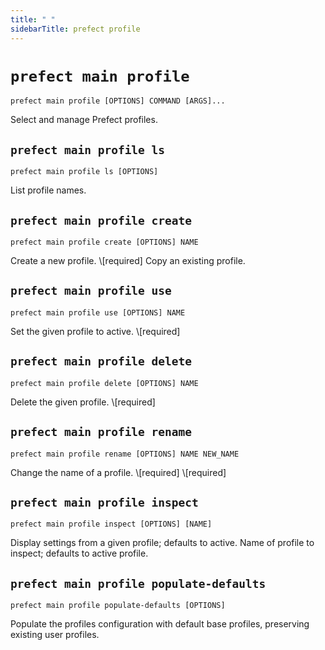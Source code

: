 ```yaml
---
title: " "
sidebarTitle: prefect profile
---
```



# `prefect main profile`



```command
prefect main profile [OPTIONS] COMMAND [ARGS]...
```



<Info>
Select and manage Prefect profiles.
</Info>








## `prefect main profile ls`



```command
prefect main profile ls [OPTIONS]
```



<Info>
List profile names.
</Info>








## `prefect main profile create`



```command
prefect main profile create [OPTIONS] NAME
```



<Info>
Create a new profile.
</Info>






<AccordionGroup>


<Accordion title="Arguments" defaultOpen>
<ResponseField name="NAME" type="string" required>
    \[required]
</ResponseField>
</Accordion>



<Accordion title="Options" defaultOpen>

<ResponseField name="--from">
    Copy an existing profile.
</ResponseField>

</Accordion>

</AccordionGroup>



## `prefect main profile use`



```command
prefect main profile use [OPTIONS] NAME
```



<Info>
Set the given profile to active.
</Info>






<AccordionGroup>


<Accordion title="Arguments" defaultOpen>
<ResponseField name="NAME" type="string" required>
    \[required]
</ResponseField>
</Accordion>



</AccordionGroup>



## `prefect main profile delete`



```command
prefect main profile delete [OPTIONS] NAME
```



<Info>
Delete the given profile.
</Info>






<AccordionGroup>


<Accordion title="Arguments" defaultOpen>
<ResponseField name="NAME" type="string" required>
    \[required]
</ResponseField>
</Accordion>



</AccordionGroup>



## `prefect main profile rename`



```command
prefect main profile rename [OPTIONS] NAME NEW_NAME
```



<Info>
Change the name of a profile.
</Info>






<AccordionGroup>


<Accordion title="Arguments" defaultOpen>
<ResponseField name="NAME" type="string" required>
    \[required]
</ResponseField>
<ResponseField name="NEW_NAME" type="string" required>
    \[required]
</ResponseField>
</Accordion>



</AccordionGroup>



## `prefect main profile inspect`



```command
prefect main profile inspect [OPTIONS] [NAME]
```



<Info>
Display settings from a given profile; defaults to active.
</Info>






<AccordionGroup>


<Accordion title="Arguments" defaultOpen>
<ResponseField name="NAME" type="string">
    Name of profile to inspect; defaults to active profile.
</ResponseField>
</Accordion>



</AccordionGroup>



## `prefect main profile populate-defaults`



```command
prefect main profile populate-defaults [OPTIONS]
```



<Info>
Populate the profiles configuration with default base profiles, preserving existing user profiles.
</Info>





